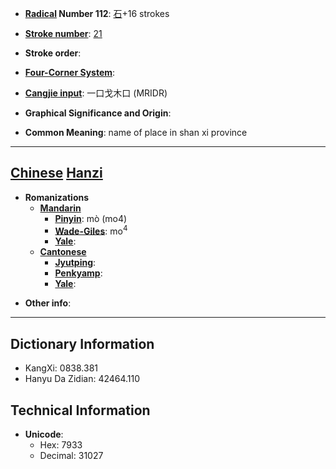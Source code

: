 * '''[[Wiktionary:Chinese radical index| Radical]] Number 112''': [[Wiktionary:Chinese radical index 石|石]]+16 strokes

* '''[[Wiktionary:Chinese total strokes index|Stroke number]]''': [[Wiktionary:Chinese total strokes index 21|21]]

* '''Stroke order''': 

* '''[[Wiktionary:Chinese four corner index|Four-Corner System]]''': 

* '''[[Wiktionary:Chinese Cangjie index|Cangjie input]]''': 一口戈木口 (MRIDR)

* '''Graphical Significance and Origin''': 

* '''Common Meaning''': name of place in shan xi province

----

== [[Chinese]] [[Hanzi]] ==

* '''Romanizations'''
** '''[[Mandarin]]'''
*** '''[[Pinyin]]''': mò (mo4)
*** '''[[Wade-Giles]]''': mo<sup>4</sup>
*** '''[[Yale]]''': 
** '''[[Cantonese]]'''
*** '''[[Jyutping]]''':
*** '''[[Penkyamp]]''': 
*** '''[[Yale]]''': 

* '''Other info''': 

----

== Dictionary Information ==

* KangXi: 0838.381
* Hanyu Da Zidian: 42464.110

== Technical Information ==

* '''Unicode''':
** Hex: 7933
** Decimal: 31027